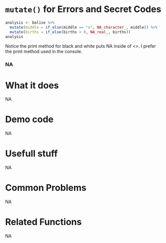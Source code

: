 # [`mutate()`]{.blue} for Errors and Secret Codes
```r
analysis <- balise %>%
  mutate(middle = if_else(middle == "x", NA_character_, middle)) %>%
  mutate(births = if_else(births < 0, NA_real_, births))
analysis
```
Notice the print method for black and white puts NA inside of <>.  I prefer the print method used in the console.
 
 
### NA{.center} 
 
# What it does 
NA  
 
# Demo code 
NA  
 
# Usefull stuff 
NA  
 
# Common Problems 
NA  
 
# Related Functions 
NA  
